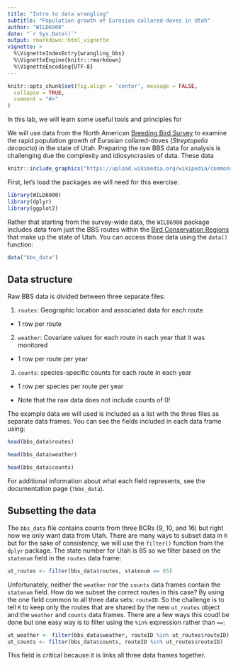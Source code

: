 ```yaml
---
title: "Intro to data wrangling"
subtitle: "Population growth of Eurasian collared-doves in Utah"
author: "WILD6900"
date: "`r Sys.Date()`"
output: rmarkdown::html_vignette
vignette: >
  %\VignetteIndexEntry{wrangling_bbs}
  %\VignetteEngine{knitr::rmarkdown}
  %\VignetteEncoding{UTF-8}
---
```


```r
knitr::opts_chunk$set(fig.align = 'center', message = FALSE,
  collapse = TRUE,
  comment = "#>"
)
```

In this lab, we will learn some useful tools and principles for 

We will use data from the North American [Breeding Bird Survey](https://www.mbr-pwrc.usgs.gov/bbs/) to examine the rapid population growth of Eurasian collared-doves (*Streptopelia decaocto*) in the state of Utah. Preparing the raw BBS data for analysis is challenging due the complexity and idiosyncrasies of data. These data 

```r
knitr::include_graphics("https://upload.wikimedia.org/wikipedia/commons/0/0b/Eurasian_collared-dove_%28Streptopelia_decaocto%29.jpg")
```

First, let's load the packages we will need for this exercise:

```r
library(WILD6900)
library(dplyr)
library(ggplot2)
```

Rather that starting from the survey-wide data, the `WILD6900` package includes data from just the BBS routes within the [Bird Conservation Regions](http://nabci-us.org/resources/bird-conservation-regions-map/) that make up the state of Utah. You can access those data using the `data()` function: 

```r
data("bbs_data")
```

## Data structure

Raw BBS data is divided between three separate files:

1) `routes`: Geographic location and associated data for each route

  + 1 row per route

2) `weather`: Covariate values for each route in each year that it was monitored

  + 1 row per route per year

3) `counts`: species-specific counts for each route in each year 

  + 1 row per species per route per year

  + Note that the raw data does not include counts of 0!

The example data we will used is included as a list with the three files as separate data frames. You can see the fields included in each data frame using:

```r
head(bbs_data$routes)

head(bbs_data$weather)

head(bbs_data$counts)
```

For additional information about what each field represents, see the documentation page (`?bbs_data`). 

## Subsetting the data

The `bbs_data` file contains counts from three BCRs (9, 10, and 16) but right now we only want data from Utah. There are many ways to subset data in `R` but for the sake of consistency, we will use the `filter()` function from the `dplyr` package. The state number for Utah is 85 so we filter based on the `statenum` field in the `routes` data frame:

```r
ut_routes <- filter(bbs_data$routes, statenum == 85)
```

Unfortunately, neither the `weather` nor the `counts` data frames contain the `statenum` field. How do we subset the correct routes in this case? By using the one field common to all three data sets: `routeID`. So the challenge is to tell `R` to keep only the routes that are shared by the new `ut_routes` object and the `weather` and `counts` data frames. There are a few ways this coudl be done but one easy way is to filter using the `%in%` expression rather than `==`:

```r
ut_weather <- filter(bbs_data$weather, routeID %in% ut_routes$routeID)
ut_counts <- filter(bbs_data$counts, routeID %in% ut_routes$routeID)
```

This field is critical because it is links all three data frames together. 

